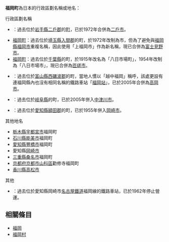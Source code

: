 '''福岡町'''為日本的行政區劃名稱或地名：

; 行政區劃名稱
* {{tsl|ja|福岡町 (岩手県)|福岡町 (岩手縣)}}：過去位於[[岩手縣|岩手縣]][[二戶郡|二戶郡]]的[[町|町]]，已於1972年合併為[[二戶市|二戶市]]。
* [[上福岡市|福岡町]]：過去位於[[埼玉縣|埼玉縣]][[入間郡|入間郡]]的町，於1972年改制為市，但為了避免與[[福岡縣|福岡縣]][[福岡市|福岡市]]重複名稱，因此使用「上福岡市」作為新名稱，現已合併為[[富士見野市|富士見野市]]。
* [[八日市場市|福岡町]]：過去位於[[千葉縣|千葉縣]]{{tsl|ja|匝瑳郡}}的町，於1915年改名為「八日市場町」，1954年改制為「八日市場市」，現已合併為[[匝瑳市|匝瑳市]]。
* {{tsl|ja|福岡町 (富山県)|福岡町 (富山縣)}}：過去位於[[富山縣|富山縣]][[西礪波郡|西礪波郡]]的町，當地人慣以「越中福岡」稱呼，該處更設有連福岡縣內也沒有相同名稱的鐵路車站「[[福岡站|福岡站]]」，已於2005年合併為[[高岡市|高岡市]]。
* {{tsl|ja|福岡町 (岐阜県)|福岡町 (岐阜縣)}}：過去位於[[岐阜縣|岐阜縣]]{{tsl|ja|恵那郡|惠那郡}}的町，已於2005年併入[[中津川市|中津川市]]。
* {{tsl|ja|福岡町 (愛知県)|福岡町 (愛知縣)}}：過去位於[[愛知縣|愛知縣]][[額田郡|額田郡]]的町，已於1955年併入[[岡崎市|岡崎市]]。

; 其他地名
* [[栃木縣|栃木縣]][[宇都宮市|宇都宮市]]福岡町
* [[石川縣|石川縣]][[能美市|能美市]]福岡町
* [[愛知縣|愛知縣]][[豐橋市|豐橋市]]福岡町
* 愛知縣[[岡崎市|岡崎市]]{{tsl|ja|福岡町 (岡崎市)|福岡町 (岡崎市)|福岡町}}
* [[三重縣|三重縣]][[桑名市|桑名市]]福岡町
* [[京都府|京都府]][[京都市|京都市]][[山科區|山科區]]勸修寺福岡町
* [[香川縣|香川縣]][[高松市|高松市]]{{tsl|ja|福岡町 (高松市)|福岡町 (高松市)|福岡町}}

;其他
* {{tsl|ja|福岡町站}}：過去位於愛知縣岡崎市[[名古屋鐵道|名古屋鐵道]]福岡線的鐵路車站，已於1962年停止營運。

== 相關條目 ==
* [[福岡|福岡]]
* [[福岡村|福岡村]]

{{disambig|Cat=三字地名消歧义}}